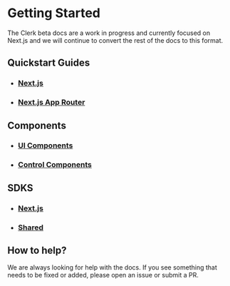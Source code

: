 # Getting Started

The Clerk beta docs are a work in progress and currently focused on Next.js and we will continue to convert the rest of the docs to this format.

## Quickstart Guides

- ### [Next.js](/quickstarts/next/next)
- ### [Next.js App Router](/quickstarts/next/next-beta)

## Components
- ### [UI Components](/components/ui-components/sign-in)
- ### [Control Components](/components/control-components/clerk-loaded)

## SDKS
- ### [Next.js](/sdk/next/with-clerk-middleware)
- ### [Shared](/sdk/shared/use-user)


## How to help?

We are always looking for help with the docs. If you see something that needs to be fixed or added, please open an issue or submit a PR.

